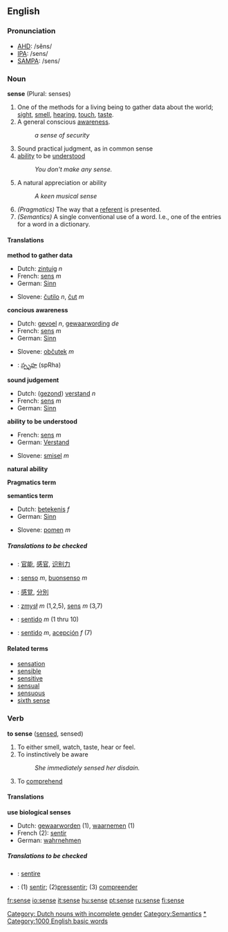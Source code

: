 :{{see|Sense}}
==English==

{{rank|cause|close|England|420|sense|ten|beautiful|possible}}

===Pronunciation===
*[[w:AHD|AHD]]: /sĕns/
*[[w:IPA|IPA]]: /sens/
*[[w:SAMPA|SAMPA]]: /sens/

===Noun===
'''sense''' (Plural: senses)
#One of the methods for a living being to gather data about the world; [[sight]], [[smell]], [[hearing]], [[touch]], [[taste]].
#A general conscious [[awareness]].
#:''a sense of security'' 
#Sound practical judgment, as in common sense
#[[ability]] to be [[Understand|understood]]
#:''You don't make any sense.''
#A natural appreciation or ability
#:''A keen musical sense''
#''(Pragmatics)'' The way that a [[referent]] is presented.
#''(Semantics)'' A single conventional use of a word. I.e., one of the entries for a word in a dictionary.

====Translations====
'''method to gather data'''
{{top}}
*Dutch: [[zintuig]] ''n''
*French: [[sens]] ''m''
*German: [[Sinn]] {{m}}
{{mid}}
*Slovene: [[čutilo]] ''n'', [[čut]] ''m''
{{bottom}}

'''concious awareness'''
{{top}}
*Dutch: [[gevoel]] ''n'', [[gewaarwording]] ''de'' [[Category: Dutch nouns with incomplete gender]]
*French: [[sens]] ''m''
*German: [[Sinn]] {{m}}
{{mid}}
*Slovene: [[občutek]] ''m''
*{{te}}: [[స్పృహ]] (spRha)
{{bottom}}

'''sound judgement'''
{{top}}
*Dutch: ([[gezond]]) [[verstand]] ''n''
*French: [[sens]] ''m''
*German: [[Sinn]] {{m}}
{{mid}}
{{bottom}}

'''ability to be understood'''
{{top}}
*French: [[sens]] ''m''
*German: [[Verstand]]
{{mid}}
*Slovene: [[smisel]] ''m''
{{bottom}}

'''natural ability'''
{{top}}
{{mid}}
{{bottom}}

'''Pragmatics term'''
{{top}}
{{mid}}
{{bottom}}

'''semantics term'''
{{top}}
*Dutch: [[betekenis]] ''f''
*German: [[Sinn]] {{m}}
{{mid}}
*Slovene: [[pomen]] ''m''
{{bottom}}

=====Translations to be checked=====
{{checktrans}}
*{{ttbc|Chinese}}: [[官能]], [[感官]], [[识别力]]
*{{ttbc|Italian}}: [[senso]] ''m'', [[buonsenso]] ''m''
*{{ttbc|Japanese}}: [[感覚]], [[分別]]
*{{ttbc|Polish}}: [[zmysł]] ''m'' (1,2,5), [[sens]] ''m'' (3,7)
*{{ttbc|Portuguese}}: [[sentido]] ''m'' (1 thru 10)
*{{ttbc|Spanish}}: [[sentido]] ''m'', [[acepción]] ''f'' (7)

====Related terms====
*[[sensation]]
*[[sensible]]
*[[sensitive]]
*[[sensual]]
*[[sensuous]]
*[[sixth sense]]
[[Category:Semantics]]

===Verb===
'''to sense''' ([[sensed]], sensed)
# To either smell, watch, taste, hear or feel.
# To instinctively be aware
#:''She immediately sensed her disdain.''
# To [[comprehend]]

====Translations====
'''use biological senses'''
{{top}}
*Dutch: [[gewaarworden]] (1), [[waarnemen]] (1)
*French (2): [[sentir]]
*German: [[wahrnehmen]]
{{mid}}
{{bottom}}

=====Translations to be checked=====
{{checktrans}}
*{{ttbc|Latin}}: [[sentire]]
*{{ttbc|Portuguese}}: (1) [[sentir]]; (2)[[pressentir]]; (3) [[compreender]]

[[Category:Senses|*]]
[[Category:1000 English basic words]]

[[fr:sense]]
[[io:sense]]
[[it:sense]]
[[hu:sense]]
[[pt:sense]]
[[ru:sense]]
[[fi:sense]]